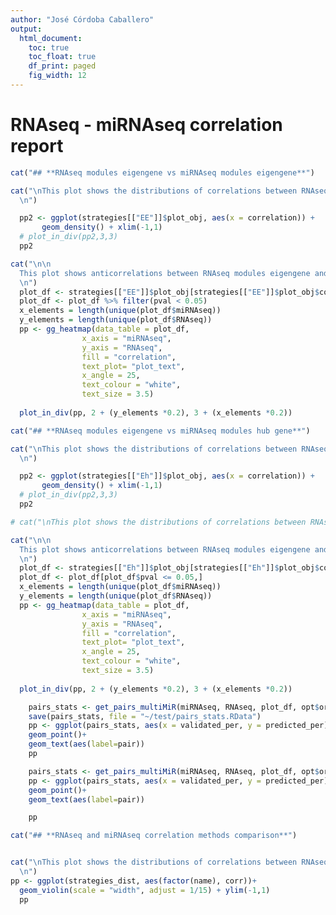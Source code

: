 ---
author: "José Córdoba Caballero"
output:
  html_document:
    toc: true
    toc_float: true
    df_print: paged
    fig_width: 12
---

<style type='text/css'>
    body .main-container { 
        max-width: 90%;
    }

    .plot_real_size {
    	overflow: scroll;
  	}

    .plot_real_size img{
    	max-width: none;
    	max-height: none;
    }

    embed {
   		width: 800px;
  		height: 800px;
  }   
</style>


# **RNAseq - miRNAseq correlation report**


```{r eigen_eigen_density, eval="EE" %in% opt$aproaches, echo=FALSE, results = 'asis'}

cat("## **RNAseq modules eigengene vs miRNAseq modules eigengene**")

cat("\nThis plot shows the distributions of correlations between RNAseq modules eigengene and miRNAseq modules eigengene.
  \n")

  pp2 <- ggplot(strategies[["EE"]]$plot_obj, aes(x = correlation)) +
       geom_density() + xlim(-1,1)
  # plot_in_div(pp2,3,3)
  pp2

```

```{r eigen_eigen_heat, eval="EE" %in% opt$aproaches, echo = FALSE, fig.height=10, fig.width=15, results = 'asis'}

cat("\n\n
  This plot shows anticorrelations between RNAseq modules eigengene and miRNAseq modules eigengene. Anticorrelation were filter using a correlarion threshold of -0.75 and a P value threshold of 0.05.
  \n")
  plot_df <- strategies[["EE"]]$plot_obj[strategies[["EE"]]$plot_obj$correlation <= -0.75,]
  plot_df <- plot_df %>% filter(pval < 0.05)
  x_elements = length(unique(plot_df$miRNAseq))
  y_elements = length(unique(plot_df$RNAseq))
  pp <- gg_heatmap(data_table = plot_df, 
                x_axis = "miRNAseq",
                y_axis = "RNAseq",
                fill = "correlation",
                text_plot= "plot_text",
                x_angle = 25,
                text_colour = "white",
                text_size = 3.5)
  
  plot_in_div(pp, 2 + (y_elements *0.2), 3 + (x_elements *0.2))

```

```{r eigen_hub_1_density, eval="Eh" %in% opt$aproaches, echo=FALSE, results = 'asis'}

cat("## **RNAseq modules eigengene vs miRNAseq modules hub gene**")

cat("\nThis plot shows the distributions of correlations between RNAseq modules eigengene and miRNAseq modules hub gene.
  \n")

  pp2 <- ggplot(strategies[["Eh"]]$plot_obj, aes(x = correlation)) +
       geom_density() + xlim(-1,1)
  # plot_in_div(pp2,3,3)
  pp2

# cat("\nThis plot shows the distributions of correlations between RNAseq modules eigengene and miRNAseq modules eigengene.")
```

```{r eigen_hub_1_heat, eval="Eh" %in% opt$aproaches, echo=FALSE, fig.height=10, fig.width=15, results = 'asis'}

cat("\n\n
  This plot shows anticorrelations between RNAseq modules eigengene and miRNAseq modules hub gene. Anticorrelation were filter using a correlarion threshold of -0.75 and a P value threshold of 0.05.
  \n")
  plot_df <- strategies[["Eh"]]$plot_obj[strategies[["Eh"]]$plot_obj$correlation <= -0.75,]
  plot_df <- plot_df[plot_df$pval <= 0.05,]
  x_elements = length(unique(plot_df$miRNAseq))
  y_elements = length(unique(plot_df$RNAseq))
  pp <- gg_heatmap(data_table = plot_df, 
                x_axis = "miRNAseq",
                y_axis = "RNAseq",
                fill = "correlation",
                text_plot= "plot_text",
                x_angle = 25,
                text_colour = "white",
                text_size = 3.5)
  
  plot_in_div(pp, 2 + (y_elements *0.2), 3 + (x_elements *0.2))

```

```{r eigen_eigen_validated, eval="Eh" %in% opt$aproaches, echo=FALSE, fig.height=10, fig.width=15, results = 'asis', warning = FALSE, message = FALSE}
    pairs_stats <- get_pairs_multiMiR(miRNAseq, RNAseq, plot_df, opt$organism)
    save(pairs_stats, file = "~/test/pairs_stats.RData")
    pp <- ggplot(pairs_stats, aes(x = validated_per, y = predicted_per)) +
    geom_point()+
    geom_text(aes(label=pair))
    pp
```
```{r eigen_eigen_validated_0, eval="Eh" %in% opt$aproaches, echo=FALSE, fig.height=10, fig.width=15, results = 'asis', warning = FALSE, message = FALSE}
    pairs_stats <- get_pairs_multiMiR(miRNAseq, RNAseq, plot_df, opt$organism, cutoff = NULL)
    pp <- ggplot(pairs_stats, aes(x = validated_per, y = predicted_per)) +
    geom_point()+
    geom_text(aes(label=pair))

    pp

```

```{r methods_comparison, echo=FALSE, results = 'asis'}

cat("## **RNAseq and miRNAseq correlation methods comparison**")


cat("\nThis plot shows the distributions of correlations between RNAseq nd miRNAseq using diferent strategies explained above.
  \n")
pp <- ggplot(strategies_dist, aes(factor(name), corr))+
  geom_violin(scale = "width", adjust = 1/15) + ylim(-1,1)
  pp

```
